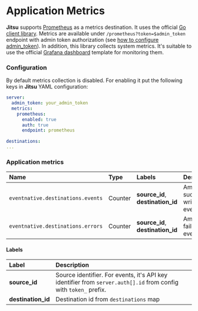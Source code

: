 # Application Metrics

**Jitsu** supports [Prometheus](https://prometheus.io/) as a metrics destination.
It uses the official [Go client library](https://github.com/prometheus/client_golang). Metrics are available
under `/prometheus?token=$admin_token` endpoint with admin token authorization
(see [how to configure admin_token](/docs/other-features/admin-endpoints)). In addition, this library collects system
metrics. It's suitable to use the official [Grafana dashboard](https://grafana.com/grafana/dashboards/6671) template for
monitoring them.

### Configuration

By default metrics collection is disabled. For enabling it put the following keys in **Jitsu** YAML configuration:

```yaml
server:
  admin_token: your_admin_token
  metrics:
    prometheus:
      enabled: true
      auth: true
      endpoint: prometheus
    
destinations:
...    
```

### Application metrics

| Name | Type | Labels | Description |
| :--- | :--- | :--- | :--- |
| `eventnative.destinations.events` | Counter | **source\_id**, **destination\_id** | Amount of successful written events |
| `eventnative.destinations.errors` | Counter | **source\_id**, **destination\_id** | Amount of failed events |

#### Labels

| Label | Description |
| :--- | :--- |
| **source\_id** | Source identifier. For events, it's API key identifier from `server.auth[].id` from config with `token_` prefix. |
| **destination\_id** | Destination id from `destinations` map |



